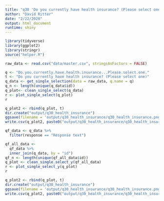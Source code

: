 ```yaml
---
title: "q30 'Do you currently have health insurance? (Please select one)'"
author: "David Ritter"
date: "2/22/2020"
output: html_document
runtime: shiny
---
```


```r
library(tidyverse)
library(ggplot2)
library(stringr)
source("helper.R")
```

```r
raw_data <- read.csv("data/master.csv", stringsAsFactors = FALSE)
```

```r
q <- "Do.you.currently.have.health.insurance...Please.select.one."
t <- "Do you currently have health insurance? (Please select one)"
q_data <- get_single_selection(data = raw_data, q.name = q)
q_n <- length(unique(q_data$id))
q_plot<- clean_single_select(q_data)
r <- plot_single_select(q_plot)
r
```

```r
q_plot2 <- rbind(q_plot, t)
dir.create("output/q30_health_insurance")
ggsave(filename = 'output/q30_health_insurance/q30_health_insurance.png', plot = r, device = 'png')
write.csv(q_plot2, paste0("output/q30_health_insurance/q30_health_insurance_", q_n,".csv"), row.names=F)
```

```r
qf_data <- q_data %>%
  filter(response == "Response text")
```

```r
qf_all_data <- 
  qf_data %>%
  inner_join(q_data, by = "id")
qf_n <- length(unique(qf_all_data$id))
q_plot <- clean_single_select_y(qf_all_data)
r <- plot_single_select_y(q_plot)
r
```

```r
q_plot2 <- rbind(q_plot, t)
dir.create("output/q30_health_insurance")
ggsave(filename = 'output/q30_health_insurance/q30_health_insurance.png', plot = r, device = 'png')
write.csv(q_plot2, paste0("output/q30_health_insurance/q30_health_insurance_", qf_n,".csv"), row.names=F)
```
